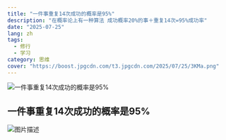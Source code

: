 ```yaml
---
title: "一件事重复14次成功的概率是95%"
description: "在概率论上有一种算法 成功概率20%的事＋重复14次=95%成功率"
date: "2025-07-25"
lang: zh
tags:
  - 修行
  - 学习
category: 思维
cover: "https://boost.jpgcdn.com/t3.jpgcdn.com/2025/07/25/3KMa.png"
---
```



<Image
  src="https://boost.jpgcdn.com/t3.jpgcdn.com/2025/07/25/3KMa.png"
  alt="一件事重复14次成功的概率是95%"
  width={999}
  height={527}
  isArticleImage={true}
/>

## 一件事重复14次成功的概率是95%

<Image
  src="https://boost.jpgcdn.com/c2.jpgcdn.com/2025/07/23/38yH.png"
  alt="图片描述"
  width={800}
  height={400}
  isArticleImage={true}
/>
